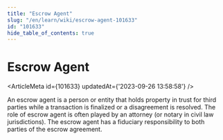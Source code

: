 ```yaml
---
title: "Escrow Agent"
slug: "/en/learn/wiki/escrow-agent-101633"
id: "101633"
hide_table_of_contents: true
---
```



# Escrow Agent

<ArticleMeta id={101633} updatedAt={'2023-09-26 13:58:58'} />
<div className='border-solid border-b border-t-0 my-4 border-[var(--ifm-color-gray-300)]' />

An escrow agent is a person or entity that holds property in trust for third parties while a transaction is finalized or a disagreement is resolved. The role of escrow agent is often played by an attorney (or notary in civil law jurisdictions). The escrow agent has a fiduciary responsibility to both parties of the escrow agreement.

